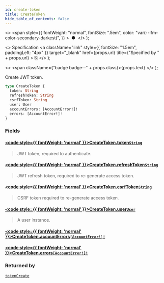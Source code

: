```yaml
---
id: create-token
title: CreateToken
hide_table_of_contents: false
---
```


  <>
    <span
      style={{
        fontWeight: "normal",
        fontSize: ".5em",
        color: "var(--ifm-color-secondary-darkest)",
      }}
    >
      &nbsp;●&nbsp;
    </span>
  </>
);

  <>
    Specification
    <a
      className="link"
      style={{ fontSize: "1.5em", paddingLeft: "4px" }}
      target="\_blank"
      href={props.url}
      title={"Specified by " + props.url}
    >
      ⎘
    </a>
  </>
);

  <>
    <span className={"badge badge--" + props.class}>{props.text}</span>
  </>
);

Create JWT token.

```graphql
type CreateToken {
  token: String
  refreshToken: String
  csrfToken: String
  user: User
  accountErrors: [AccountError!]!
  errors: [AccountError!]!
}
```

### Fields

#### [<code style={{ fontWeight: 'normal' }}>CreateToken.<b>token</b></code>](#)<Bullet />[`String`](../../api-reference/miscellaneous/scalars/string) <Badge class="secondary" text="scalar"/> <Badge class="secondary" text="miscellaneous"/>

> JWT token, required to authenticate.

#### [<code style={{ fontWeight: 'normal' }}>CreateToken.<b>refreshToken</b></code>](#)<Bullet />[`String`](../../api-reference/miscellaneous/scalars/string) <Badge class="secondary" text="scalar"/> <Badge class="secondary" text="miscellaneous"/>

> JWT refresh token, required to re-generate access token.

#### [<code style={{ fontWeight: 'normal' }}>CreateToken.<b>csrfToken</b></code>](#)<Bullet />[`String`](../../api-reference/miscellaneous/scalars/string) <Badge class="secondary" text="scalar"/> <Badge class="secondary" text="miscellaneous"/>

> CSRF token required to re-generate access token.

#### [<code style={{ fontWeight: 'normal' }}>CreateToken.<b>user</b></code>](#)<Bullet />[`User`](../../api-reference/users/objects/user) <Badge class="secondary" text="object"/> <Badge class="secondary" text="users"/>

> A user instance.

#### [<code style={{ fontWeight: 'normal' }}>CreateToken.<b>accountErrors</b></code>](#)<Bullet />[`[AccountError!]!`](../../api-reference/users/objects/account-error) <Badge class="secondary" text="non-null"/> <Badge class="secondary" text="object"/> <Badge class="secondary" text="users"/>

>

#### [<code style={{ fontWeight: 'normal' }}>CreateToken.<b>errors</b></code>](#)<Bullet />[`[AccountError!]!`](../../api-reference/users/objects/account-error) <Badge class="secondary" text="non-null"/> <Badge class="secondary" text="object"/> <Badge class="secondary" text="users"/>

>

### Returned by

[`tokenCreate`](../../api-reference/authentication/mutations/token-create) <Badge class="secondary" text="mutation"/>
